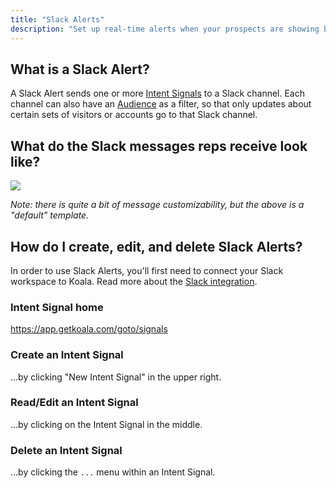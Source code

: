 ```yaml
---
title: "Slack Alerts"
description: "Set up real-time alerts when your prospects are showing buying intent, directly in Slack."
---
```


## What is a Slack Alert?

A Slack Alert sends one or more <a href="/docs/product-manual/intent-signal">Intent Signals</a> to a Slack channel. Each channel can also have an <a href="/docs/product-manual/audience">Audience</a> as a filter, so that only updates about certain sets of visitors or accounts go to that Slack channel.

## What do the Slack messages reps receive look like?

![](/images/product-manual/slack-alerts/example.png)

*Note: there is quite a bit of message customizability, but the above is a "default" template.*

## How do I create, edit, and delete Slack Alerts?

<Note>
    In order to use Slack Alerts, you'll first need to connect your Slack workspace to Koala. Read more about the <a href="/docs/integrations/slack">Slack integration</a>.
</Note>

### Intent Signal home
https://app.getkoala.com/goto/signals

### Create an Intent Signal
...by clicking "New Intent Signal" in the upper right.
### Read/Edit an Intent Signal
...by clicking on the Intent Signal in the middle.
### Delete an Intent Signal
...by clicking the `...` menu within an Intent Signal.